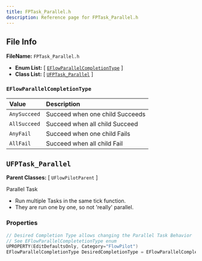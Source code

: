 ```yaml
---
title: FPTask_Parallel.h
description: Reference page for FPTask_Parallel.h
---
```


## File Info

__FileName:__ `FPTask_Parallel.h`
- __Enum List:__ 
[ [`EFlowParallelCompletionType`](#eflowparallelcompletiontype) ]
- __Class List:__ 
[ [`UFPTask_Parallel`](#ufptask_parallel) ]


### `EFlowParallelCompletionType` 


| Value | Description | 
| :-- | :-- | 
| `AnySucceed` | Succeed when one child Succeeds | 
| `AllSucceed` | Succeed when all child Succeed | 
| `AnyFail` | Succeed when one child Fails | 
| `AllFail` | Succeed when all child Fail | 



## `UFPTask_Parallel` 


__Parent Classes:__
[ `UFlowPilotParent` ]

 
Parallel Task 
- Run multiple Tasks in the same tick function. 
- They are run one by one, so not 'really' parallel. 

### Properties

```cpp
// Desired Completion Type allows changing the Parallel Task Behavior 
// See EFlowParallelCompletetionType enum 
UPROPERTY(EditDefaultsOnly, Category="FlowPilot")
EFlowParallelCompletionType DesiredCompletionType = EFlowParallelCompletionType::AllSucceed;

```
